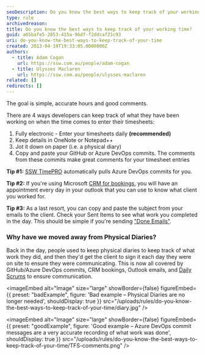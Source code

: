 ```yaml
---
seoDescription: Do you know the best ways to keep track of your working time? Here are four efficient methods for developers - electronic timesheets, OneNote/Notepad++, physical diaries, and GitHub/Azure DevOps commits.
type: rule
archivedreason:
title: Do you know the best ways to keep track of your working time?
guid: a65bafe5-2853-415a-96df-f2ddcaf21c93
uri: do-you-know-the-best-ways-to-keep-track-of-your-time
created: 2013-04-19T19:33:05.0000000Z
authors:
  - title: Adam Cogan
    url: https://ssw.com.au/people/adam-cogan
  - title: Ulysses Maclaren
    url: https://ssw.com.au/people/ulysses-maclaren
related: []
redirects: []
---
```


The goal is simple, accurate hours and good comments.

There are 4 ways developers can keep track of what they have been working on when the time comes to enter their timesheets:
1. Fully electronic - Enter your timesheets daily **(recommended)**
2. Keep details in OneNote or Notepad++
3. Jot it down on paper (i.e. a physical diary)
4. Copy and paste your GitHub or Azure DevOps commits. The comments from these commits make great comments for your timesheet entries

**Tip #1:** [SSW TimePRO](https://sswtimepro.com/) automatically pulls Azure DevOps commits for you.

**Tip #2:** If you're using Microsoft [CRM for bookings](/scheduling-do-you-know-how-to-book-developers-for-a-project), you will have an appointment every day in your outlook that you can use to know what client you worked for.

**Tip #3:** As a last resort, you can copy and paste the subject from your emails to the client. Check your Sent Items to see what work you completed in the day. This should be simple if you're sending ["Done Emails"](/dones-do-you-include-useful-details-in-your-done-email).

### Why have we moved away from Physical Diaries?

Back in the day, people used to keep physical diaries to keep track of what work they did, and then they'd get the client to sign it each day they were on site to ensure they were communicating. This is now all covered by GitHub/Azure DevOps commits, CRM bookings, Outlook emails, and [Daily Scrums](/methodology-daily-scrums) to ensure communication.

<imageEmbed
  alt="Image"
  size="large"
  showBorder={false}
  figureEmbed={{
    preset: "badExample",
    figure: 'Bad example – Physical Diaries are no longer needed',
    shouldDisplay: true
  }}
  src="/uploads/rules/do-you-know-the-best-ways-to-keep-track-of-your-time/diary.jpg"
/>

<imageEmbed
  alt="Image"
  size="large"
  showBorder={false}
  figureEmbed={{
    preset: "goodExample",
    figure: 'Good example – Azure DevOps commit messages are a very accurate recording of what work was done',
    shouldDisplay: true
  }}
  src="/uploads/rules/do-you-know-the-best-ways-to-keep-track-of-your-time/TFS-comments.png"
/>